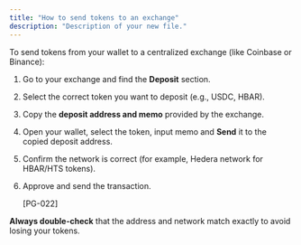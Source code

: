 ```yaml
---
title: "How to send tokens to an exchange"
description: "Description of your new file."
---
```


To send tokens from your wallet to a centralized exchange (like Coinbase or Binance):

1. Go to your exchange and find the **Deposit** section.
2. Select the correct token you want to deposit (e.g., USDC, HBAR).
3. Copy the **deposit address and memo** provided by the exchange.
4. Open your wallet, select the token, input memo and **Send** it to the copied deposit address.
5. Confirm the network is correct (for example, Hedera network for HBAR/HTS tokens).
6. Approve and send the transaction.

   [PG-022]

**Always double-check** that the address and network match exactly to avoid losing your tokens.